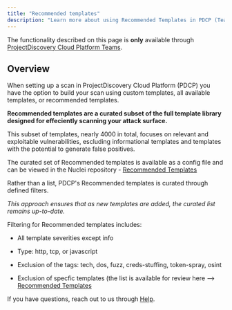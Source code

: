 ```yaml
---
title: "Recommended templates"
description: "Learn more about using Recommended Templates in PDCP (Teams)"
---
```


<Info> The functionality described on this page is **only** available through [ProjectDiscovery Cloud Platform Teams](https://projectdiscovery.io/pricing).</Info>

## Overview 

When setting up a scan in ProjectDiscovery Cloud Platform (PDCP) you have the option to build your scan using custom templates, all available templates, or recommended templates. 

**Recommended templates are a curated subset of the full template library designed for effeciently scanning your attack surface.**

This subset of templates, nearly 4000 in total, focuses on relevant and exploitable vulnerabilities, 
escluding informational templates and templates with the potential to generate false positives.

The curated set of Recommended templates is available as a config file and can be viewed in the Nuclei repository - [Recommended Templates](https://github.com/projectdiscovery/nuclei-templates/blob/main/config/recommended.yml)

Rather than a list, PDCP's Recommended templates is curated through defined filters. 

_This approach ensures that as new templates are added, the curated list remains up-to-date._ 

Filtering for Recommended templates includes:

- All template severities except info 

- Type: http, tcp, or javascript

- Exclusion of the tags: tech, dos, fuzz, creds-stuffing, token-spray, osint

- Exclusion of specfic templates (the list is available for review here --> [Recommended Templates](https://github.com/projectdiscovery/nuclei-templates/blob/main/config/recommended.yml) 



<Note> If you have questions, reach out to us through [Help](/help). </Note>